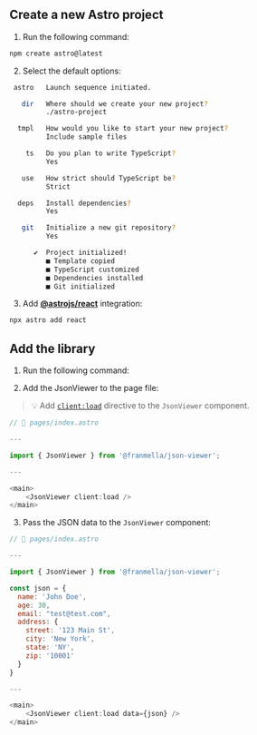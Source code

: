 ## Create a new Astro project

1. Run the following command:

```bash
npm create astro@latest
```

2. Select the default options:

```bash
 astro   Launch sequence initiated.

   dir   Where should we create your new project?
         ./astro-project

  tmpl   How would you like to start your new project?
         Include sample files

    ts   Do you plan to write TypeScript?
         Yes

   use   How strict should TypeScript be?
         Strict

  deps   Install dependencies?
         Yes

   git   Initialize a new git repository?
         Yes

      ✔  Project initialized!
         ■ Template copied
         ■ TypeScript customized
         ■ Dependencies installed
         ■ Git initialized
```

3. Add [**@astrojs/react**](https://docs.astro.build/es/guides/integrations-guide/react/) integration:

```bash
npx astro add react
```

## Add the library

1. Run the following command:

<InstallLibrary />

2. Add the JsonViewer to the page file:

> 💡 Add [`client:load`](https://docs.astro.build/es/reference/directives-reference/#clientload) directive to the `JsonViewer` component.

```js {5,10}
// 📄 pages/index.astro

---

import { JsonViewer } from '@franmella/json-viewer';

---

<main>
    <JsonViewer client:load />
</main>
```

3. Pass the JSON data to the `JsonViewer` component:

```js {5,7-17, 21}
// 📄 pages/index.astro

---

import { JsonViewer } from '@franmella/json-viewer';

const json = {
  name: 'John Doe',
  age: 30,
  email: "test@test.com",
  address: {
    street: '123 Main St',
    city: 'New York',
    state: 'NY',
    zip: '10001'
  }
}

---

<main>
    <JsonViewer client:load data={json} />
</main>
```
